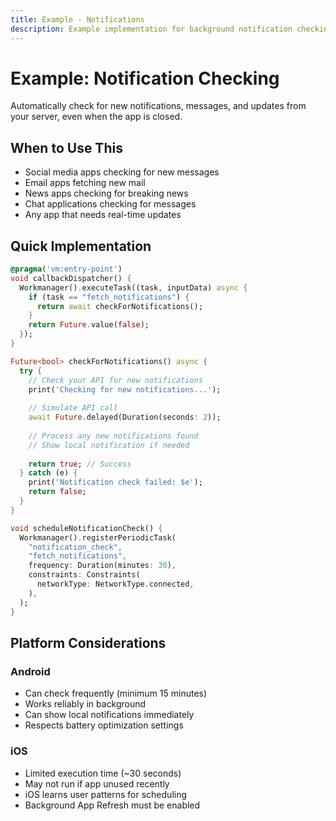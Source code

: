 ```yaml
---
title: Example - Notifications
description: Example implementation for background notification checking
---
```


# Example: Notification Checking

Automatically check for new notifications, messages, and updates from your server, even when the app is closed.

## When to Use This

- Social media apps checking for new messages
- Email apps fetching new mail
- News apps checking for breaking news
- Chat applications checking for messages
- Any app that needs real-time updates

## Quick Implementation

```dart
@pragma('vm:entry-point') 
void callbackDispatcher() {
  Workmanager().executeTask((task, inputData) async {
    if (task == "fetch_notifications") {
      return await checkForNotifications();
    }
    return Future.value(false);
  });
}

Future<bool> checkForNotifications() async {
  try {
    // Check your API for new notifications
    print('Checking for new notifications...');
    
    // Simulate API call
    await Future.delayed(Duration(seconds: 2));
    
    // Process any new notifications found
    // Show local notification if needed
    
    return true; // Success
  } catch (e) {
    print('Notification check failed: $e');
    return false;
  }
}

void scheduleNotificationCheck() {
  Workmanager().registerPeriodicTask(
    "notification_check",
    "fetch_notifications", 
    frequency: Duration(minutes: 30),
    constraints: Constraints(
      networkType: NetworkType.connected,
    ),
  );
}
```

## Platform Considerations

### Android
- Can check frequently (minimum 15 minutes)
- Works reliably in background
- Can show local notifications immediately
- Respects battery optimization settings

### iOS
- Limited execution time (~30 seconds)
- May not run if app unused recently
- iOS learns user patterns for scheduling
- Background App Refresh must be enabled